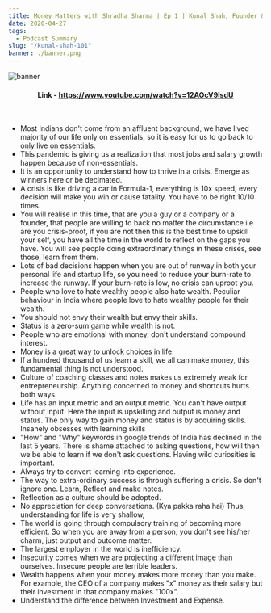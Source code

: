 ```yaml
---
title: Money Matters with Shradha Sharma | Ep 1 | Kunal Shah, Founder & CEO - CRED
date: 2020-04-27
tags:
  - Podcast Summary
slug: "/kunal-shah-101"
banner: ./banner.png
---
```


![banner](./banner.png)
#### **<center>Link - <ins>https://www.youtube.com/watch?v=12AOcV9lsdU</ins></center>**
<br/>

- Most Indians don't come from an affluent background, we have lived majority of our life only on essentials, so it is easy for us to go back to only live on essentials. 
- This pandemic is giving us a realization that most jobs and salary growth happen because of non-essentials.
- It is an opportunity to understand how to thrive in a crisis. Emerge as winners here or be decimated. 
- A crisis is like driving a car in Formula-1, everything is 10x speed, every decision will make you win or cause fatality. You have to be right 10/10 times.
- You will realise in this time, that are you a guy or a company or a founder, that people are willing to back no matter the circumstance i.e are you crisis-proof, if you are not then this is the best time to upskill your self, you have all the time in the world to reflect on the gaps you have. You will see people doing extraordinary things in these crises, see those, learn from them.
- Lots of bad decisions happen when you are out of runway in both your personal life and startup life, so you need to reduce your burn-rate to increase the runway. If your burn-rate is low, no crisis can uproot you.
- People who love to hate wealthy people also hate wealth. Peculiar behaviour in India where people love to hate wealthy people for their wealth.
- You should not envy their wealth but envy their skills.
- Status is a zero-sum game while wealth is not.
- People who are emotional with money, don't understand compound interest.
- Money is a great way to unlock choices in life.
- If a hundred thousand of us learn a skill, we all can make money, this fundamental thing is not understood.
- Culture of coaching classes and notes makes us extremely weak for entrepreneurship. Anything concerned to money and shortcuts hurts both ways. 
- Life has an input metric and an output metric. You can't have output without input. Here the input is upskilling and output is money and status. The only way to gain money and status is by acquiring skills. Insanely obsesses with learning skills
- "How" and "Why" keywords in google trends of India has declined in the last 5 years. There is shame attached to asking questions, how will then we be able to learn if we don't ask questions. Having wild curiosities is important.
- Always try to convert learning into experience.
- The way to extra-ordinary success is through suffering a crisis. So don't ignore one. Learn, Reflect and make notes.
- Reflection as a culture should be adopted.
- No appreciation for deep conversations. (Kya pakka raha hai)
Thus, understanding for life is very shallow, 
- The world is going through compulsory training of becoming more efficient. So when you are away from a person, you don't see his/her charm, just output and outcome matter.
- The largest employer in the world is inefficiency.
- Insecurity comes when we are projecting a different image than ourselves. Insecure people are terrible leaders.
- Wealth happens when your money makes more money than you make. For example, the CEO of a company makes "x" money as their salary but their investment in that company makes "100x".
- Understand the difference between Investment and Expense.